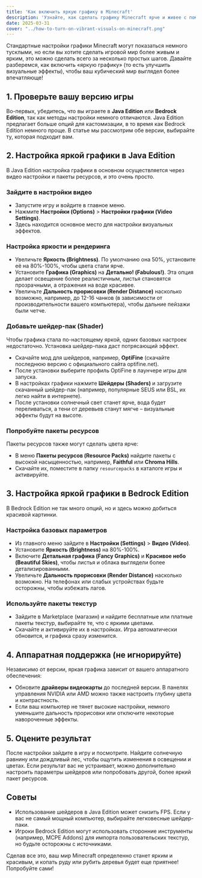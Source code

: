 ```yaml
---
title: 'Как включить яркую графику в Minecraft'
description: 'Узнайте, как сделать графику Minecraft ярче и живее с помощью настроек видео, шейдер-паков и пакетов ресурсов. Полное руководство для Java и Bedrock Edition.'
date: 2025-03-31
cover: "../how-to-turn-on-vibrant-visuals-on-minecraft.png"
---
```


Стандартные настройки графики Minecraft могут показаться немного тусклыми, но если вы хотите сделать игровой мир более живым и ярким, это можно сделать всего за несколько простых шагов. Давайте разберемся, как включить «яркую графику» (то есть улучшить визуальные эффекты), чтобы ваш кубический мир выглядел более впечатляюще!

## 1. Проверьте вашу версию игры
Во-первых, убедитесь, что вы играете в **Java Edition** или **Bedrock Edition**, так как методы настройки немного отличаются. Java Edition предлагает больше опций для кастомизации, в то время как Bedrock Edition немного проще. В статье мы рассмотрим обе версии, выбирайте ту, которая подходит вам.

## 2. Настройка яркой графики в Java Edition
В Java Edition настройка графики в основном осуществляется через видео настройки и пакеты ресурсов, и это очень просто.

### Зайдите в настройки видео
- Запустите игру и войдите в главное меню.
- Нажмите **Настройки (Options)** > **Настройки графики (Video Settings)**.
- Здесь находится основное место для настройки визуальных эффектов.

### Настройка яркости и рендеринга
- Увеличьте **Яркость (Brightness)**. По умолчанию она 50%, установите её на 80%-100%, чтобы цвета стали ярче.
- Установите **Графика (Graphics)** на **Детально! (Fabulous!)**. Эта опция делает освещение более реалистичным, листья становятся прозрачными, а отражения на воде красивее.
- Увеличьте **Дальность прорисовки (Render Distance)** насколько возможно, например, до 12-16 чанков (в зависимости от производительности вашего компьютера), чтобы дальние пейзажи были четче.

### Добавьте шейдер-пак (Shader)
Чтобы графика стала по-настоящему яркой, одних базовых настроек недостаточно. Установка шейдер-пака даст потрясающий эффект.
- Скачайте мод для шейдеров, например, **OptiFine** (скачайте последнюю версию с официального сайта optifine.net).
- После установки выберите профиль OptiFine в лаунчере игры для запуска.
- В настройках графики нажмите **Шейдеры (Shaders)** и загрузите скачанный шейдер-пак (например, популярные SEUS или BSL, их легко найти в интернете).
- После установки солнечный свет станет ярче, вода будет переливаться, а тени от деревьев станут мягче – визуальные эффекты будут на высоте.

### Попробуйте пакеты ресурсов
Пакеты ресурсов также могут сделать цвета ярче:
- В меню **Пакеты ресурсов (Resource Packs)** найдите пакеты с высокой насыщенностью, например, **Faithful** или **Chroma Hills**.
- Скачайте их, поместите в папку `resourcepacks` в каталоге игры и активируйте.

## 3. Настройка яркой графики в Bedrock Edition
В Bedrock Edition не так много опций, но и здесь можно добиться красивой картинки.

### Настройка базовых параметров
- Из главного меню зайдите в **Настройки (Settings)** > **Видео (Video)**.
- Установите **Яркость (Brightness)** на 80%-100%.
- Включите **Детальная графика (Fancy Graphics)** и **Красивое небо (Beautiful Skies)**, чтобы листья и облака выглядели более детализированными.
- Увеличьте **Дальность прорисовки (Render Distance)** насколько возможно. На телефонах или слабых устройствах будьте осторожны, чтобы избежать лагов.

### Используйте пакеты текстур
- Зайдите в Marketplace (магазин) и найдите бесплатные или платные пакеты текстур, выбирайте те, что с яркими цветами.
- Скачайте и активируйте их в настройках. Игра автоматически обновится, и графика сразу изменится.

## 4. Аппаратная поддержка (не игнорируйте)
Независимо от версии, яркая графика зависит от вашего аппаратного обеспечения:
- Обновите **драйверы видеокарты** до последней версии. В панелях управления NVIDIA или AMD можно также настроить глубину цвета и контрастность.
- Если ваш компьютер не тянет высокие настройки, немного уменьшите дальность прорисовки или отключите некоторые навороченные эффекты.

## 5. Оцените результат
После настройки зайдите в игру и посмотрите. Найдите солнечную равнину или дождливый лес, чтобы ощутить изменения в освещении и цветах. Если результат вас не устраивает, можно дополнительно настроить параметры шейдеров или попробовать другой, более яркий пакет ресурсов.

## Советы
- Использование шейдеров в Java Edition может снизить FPS. Если у вас не самый мощный компьютер, выбирайте легковесные шейдер-паки.
- Игроки Bedrock Edition могут использовать сторонние инструменты (например, MCPE Addons) для импорта пользовательских текстур, но будьте осторожны с источниками.

Сделав все это, ваш мир Minecraft определенно станет ярким и красивым, и копать руду или рубить деревья будет еще приятнее! Попробуйте сами!
